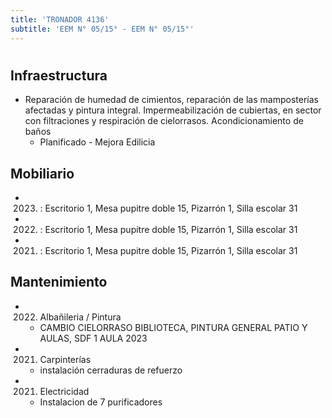 ```yaml
---
title: 'TRONADOR 4136'
subtitle: 'EEM N° 05/15° - EEM N° 05/15°'
---
```


#
## Infraestructura

* Reparación de humedad de cimientos, reparación de las mamposterías afectadas y pintura integral. Impermeabilización de cubiertas, en sector con filtraciones y respiración de cielorrasos.
Acondicionamiento de baños 
    + Planificado - Mejora Edilicia 


## Mobiliario

*  (2023) : Escritorio 1, Mesa pupitre doble 15, Pizarrón 1, Silla escolar 31 

*  (2022) : Escritorio 1, Mesa pupitre doble 15, Pizarrón 1, Silla escolar 31 

*  (2021) : Escritorio 1, Mesa pupitre doble 15, Pizarrón 1, Silla escolar 31 





## Mantenimiento

*  (2022) Albañileria / Pintura 
    + CAMBIO CIELORRASO BIBLIOTECA, PINTURA GENERAL PATIO Y AULAS, SDF 1 AULA 2023

*  (2021) Carpinterías 
    + instalación cerraduras de refuerzo

*  (2021) Electricidad 
    + Instalacion de 7 purificadores







